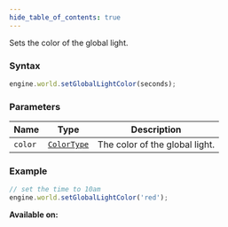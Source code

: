 ```yaml
---
hide_table_of_contents: true
---
```



Sets the color of the global light.

### Syntax

```js
engine.world.setGlobalLightColor(seconds);
```

### Parameters

| Name    | Type                                  | Description                    |
| ------- | ------------------------------------- | ------------------------------ |
| `color` | [`ColorType`](/sdk/types/`ColorType`) | The color of the global light. |

### Example

```js
// set the time to 10am
engine.world.setGlobalLightColor('red');
```

**Available on:** <ClientTag />
